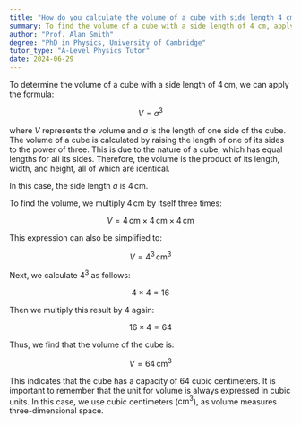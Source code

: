 ```yaml
---
title: "How do you calculate the volume of a cube with side length 4 cm?"
summary: To find the volume of a cube with a side length of 4 cm, apply the formula $ V = a^3 $, resulting in a volume of 64 cm³.
author: "Prof. Alan Smith"
degree: "PhD in Physics, University of Cambridge"
tutor_type: "A-Level Physics Tutor"
date: 2024-06-29
---
```


To determine the volume of a cube with a side length of $4 \, \text{cm}$, we can apply the formula:

$$ V = a^3 $$

where $V$ represents the volume and $a$ is the length of one side of the cube. The volume of a cube is calculated by raising the length of one of its sides to the power of three. This is due to the nature of a cube, which has equal lengths for all its sides. Therefore, the volume is the product of its length, width, and height, all of which are identical.

In this case, the side length $a$ is $4 \, \text{cm}$.

To find the volume, we multiply $4 \, \text{cm}$ by itself three times:

$$ V = 4 \, \text{cm} \times 4 \, \text{cm} \times 4 \, \text{cm} $$

This expression can also be simplified to:

$$ V = 4^3 \, \text{cm}^3 $$

Next, we calculate $4^3$ as follows:

$$ 4 \times 4 = 16 $$

Then we multiply this result by $4$ again:

$$ 16 \times 4 = 64 $$

Thus, we find that the volume of the cube is:

$$ V = 64 \, \text{cm}^3 $$

This indicates that the cube has a capacity of $64$ cubic centimeters. It is important to remember that the unit for volume is always expressed in cubic units. In this case, we use cubic centimeters ($\text{cm}^3$), as volume measures three-dimensional space.
    